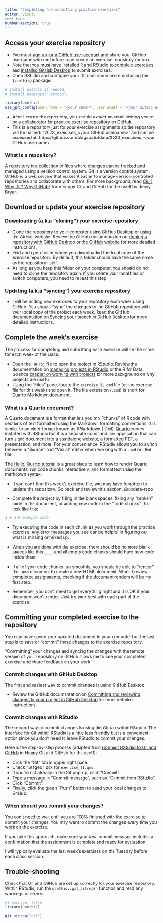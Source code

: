 ```yaml
---
title: "Completing and submitting practice exercises"
editor: visual
toc: true
number-sections: true
---
```


## Access your exercise repository

-   You must [sign up for a GitHub user account](https://github.com/signup) and share your GitHub username with me before I can create an exercise repository for you.
-  Note that you must have [installed R and RStudio](https://posit.co/download/rstudio-desktop/) to complete exercises and [installed GitHub Desktop](https://desktop.github.com/) to submit exercises.
-   Open RStudio and configure your Git user name and email using the `{usethis}` package:
 
```r
# Install usethis if needed:
# install.packages("usethis")

library(usethis)
use_git_config(user.name = "<your name>", user.email = "<your GitHub account email>")
```

-   After I create the repository, you should expect an email inviting you to be a collaborator for practice exercise repository on GitHub.
-   This is a repository just for *your* exercise assignments so the repository will be named: "2023_exercises\_\<your GitHub username\>" and can be accessed at: https://github.com/bldgspatialdata/2023_exercises\_\<your GitHub username\>

::: {.callout-tip collapse="false" appearance="default" icon="true"}
### What is a repository?

A repository is a collection of files where changes can be tracked and managed using a version control system. Git is a version control system. GitHub is a web service that makes it easier to manage version-controlled repositories and collaborate with others. For more background, read [Ch. 1 Why Git? Why GitHub?](https://happygitwithr.com/big-picture) from Happy Git and GitHub for the useR by Jenny Bryan.
:::

## Download or update your exercise repository

### Downloading (a.k.a "cloning") your exercise repository

-   Clone the repository to your computer using GitHub Desktop or using the GitHub website. Review the GitHub documentation on [cloning a repository with GitHub Desktop](https://docs.github.com/en/desktop/contributing-and-collaborating-using-github-desktop/adding-and-cloning-repositories/cloning-and-forking-repositories-from-github-desktop) or [the GitHub website](https://docs.github.com/en/desktop/contributing-and-collaborating-using-github-desktop/adding-and-cloning-repositories/cloning-a-repository-from-github-to-github-desktop) for more detailed instructions.
-   Find and open folder where you downloaded the local copy of the exercise repository. By default, this folder should have the same name as the repository itself.
-   As long as you keep this folder on your computer, you should do not need to clone the repository again. If you delete your local files or switch computers, you need to repeat this step.

### Updating (a.k.a "syncing") your exercise repository {#update-repo}

-   I will be adding new exercises to your repository each week using GitHub. You should "sync" the changes to the GitHub repository with your local copy of the project each week. Read the GitHub documentation on [Syncing your branch in GitHub Desktop](https://docs.github.com/en/desktop/contributing-and-collaborating-using-github-desktop/keeping-your-local-repository-in-sync-with-github/syncing-your-branch-in-github-desktop) for more detailed instructions.

## Complete the week's exercise

The process for completing and submitting each exercise will be the same for each week of the class:

-   Open the `.RProj` file to open the project in RStudio. Review the documentation on [managing projects in RStudio](https://support.posit.co/hc/en-us/articles/200526207-Using-RStudio-Projects) or the R for Data Science [chapter on working with projects](https://r4ds.hadley.nz/workflow-scripts#projects) for more background on why projects are useful.
-   Using the "Files" pane, locate the `exercise_01.qmd` file (or the exercise file for this week) and open it. The file extension (`.qmd`) is short for Quarto Markdown document.

::: {.callout-tip collapse="false" appearance="default" icon="true"}
### What is a Quarto document?

A Quarto document is a format that lets you mix "chunks" of R code with sections of text formatted using the Markdown formatting conventions. It is similar to an older format known as RMarkdown (`.Rmd`). [Quarto](https://quarto.org/) comes installed with RStudio but it is a separate command line application that can turn a `qmd` document into a standalone website, a formatted PDF, a presentation, and more. For your convenience, RStudio allows you to switch between a "Source" and "Visual" editor when working with a `.qmd` or `.Rmd` file.

The [Hello, Quarto tutorial](https://quarto.org/docs/get-started/hello/rstudio.html) is a great place to learn how to render Quarto documents, run code chunks interactively, and format text using the markdown syntax.
:::

-   If you can't find this week's exercise file, you may have forgotten to update the repository. Go back and review this section: @update-repo

-   Complete the project by filling in the blank spaces, fixing any "broken" code in the document, or adding new code in the "code chunks" that look like this:

```r
1 + 1 # example code
```

-   Try executing the code in each chunk as you work through the practice exercise. Any error messages you see can be helpful in figuring out what is missing or mixed up.

-   When you are done with the exercise, there should be no more blank spaces like this `____` and all empty code chunks should have new code inside them.

-   If all of your code chunks run smoothly, you should be able to "render" the `.qmd` document to create a new HTML document. When I review completed assignments, checking if the document renders will be my first step.

-   Remember, you don't need to get everything right and it is OK if your document won't render. Just try your best with each part of the exercise.

## Committing your completed exercise to the repository

You may have saved your updated document to your computer but the last step is to save or "commit" those changes to the exercise repository.

"Committing" your changes and syncing the changes with the remote version of your repository on GitHub allows me to see your completed exercise and share feedback on your work.

### Commit changes with GitHub Desktop

The first and easiest way to commit changes is using GitHub Desktop.

- Review the GitHub documentation on [Committing and reviewing changes to your project in GitHub Desktop](https://docs.github.com/en/desktop/contributing-and-collaborating-using-github-desktop/making-changes-in-a-branch/committing-and-reviewing-changes-to-your-project-in-github-desktop) for more detailed instructions.

### Commit changes with RStudio

The second way to commit changes is using the Git tab within RStudio. The interface for Git within RStudio is a little less friendly but is a convenient option since you don't need to leave RStudio to commit your changes.

Here is the step-by-step process (adapted from [Connect RStudio to Git and GitHub](https://happygitwithr.com/rstudio-git-github) in Happy Git and GitHub for the useR):

-   Click the "Git" tab in upper right pane.
-   Check "Staged" box for `exercise_01.qmd`.
-   If you're not already in the Git pop-up, click "Commit".
-   Type a message in "Commit message", such as "Commit from RStudio".
-   Click "Commit".
-   Finally, click the green "Push" button to send your local changes to GitHub.

:::{.callout-note collapse="false" appearance="default" icon="true"}
### When should you commit your changes?

You don't need to wait until you are 100% finished with the exercise to commit your changes. You may want to commit the changes every time you work on the exercise.

If you take this approach, make sure your *last* commit message includes a confirmation that the assignment is complete and ready for evaluation.

I will typically evaluate the last week's exercises on the Tuesday before each class session.
:::

## Trouble-shooting

Check that Git and GitHub are set up correctly for your exercise repository. Within RStudio, run the `usethis::git_sitrep()` function and read any warnings or errors:

```r
#| message: false
library(usethis)

git_sitrep("git")
```

